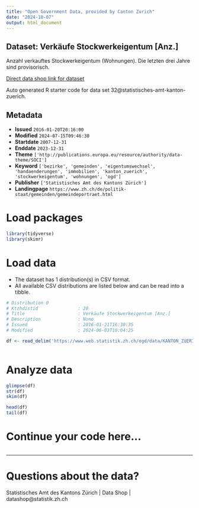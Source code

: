 ```yaml
---
title: "Open Government Data, provided by Canton Zurich"
date: "2024-10-07"
output: html_document
---
```


## Dataset: Verkäufe Stockwerkeigentum [Anz.]

Anzahl verkauftes Stockwerkeigentum (Wohnungen). Die letzten drei Jahre sind provisorisch.

[Direct data shop link for dataset](https://www.zh.ch/de/politik-staat/statistik-daten/datenkatalog.html#/datasets/32@statistisches-amt-kanton-zuerich)

Auto generated R starter code for data set 32@statistisches-amt-kanton-zuerich.

## Metadata

- **Issued** `2016-01-20T20:16:00`
- **Modified** `2024-07-15T09:46:30`
- **Startdate** `2007-12-31`
- **Enddate** `2023-12-31`
- **Theme** `['http://publications.europa.eu/resource/authority/data-theme/SOCI']`
- **Keyword** `['bezirke', 'gemeinden', 'eigentumswechsel', 'handaenderungen', 'immobilien', 'kanton_zuerich', 'stockwerkeigentum', 'wohnungen', 'ogd']`
- **Publisher** `['Statistisches Amt des Kantons Zürich']`
- **Landingpage** `https://www.zh.ch/de/politik-staat/gemeinden/gemeindeportraet.html`


# Load packages

```r

library(tidyverse)
library(skimr)

```

# Load data

-   The dataset has 1 distribution(s) in CSV format.
-   All available CSV distributions are listed below and can be read into a tibble.

```r

# Distribution 0
# Ktzhdistid               : 28
# Title                    : Verkäufe Stockwerkeigentum [Anz.]
# Description              : None
# Issued                   : 2016-01-21T16:30:35
# Modified                 : 2024-06-03T10:04:25

df <- read_delim('https://www.web.statistik.zh.ch/ogd/data/KANTON_ZUERICH_193.csv')



```

# Analyze data

```r

glimpse(df)
str(df)
skim(df)

head(df)
tail(df)

```

# Continue your code here...

```r

```

------------------------------------------------------------------------

# Questions about the data?

Statistisches Amt des Kantons Zürich | Data Shop | datashop@statistik.zh.ch
